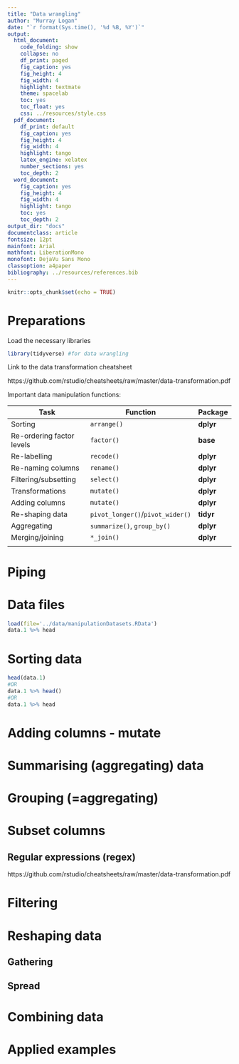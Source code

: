 ```yaml
---
title: "Data wrangling"
author: "Murray Logan"
date: "`r format(Sys.time(), '%d %B, %Y')`"
output:
  html_document:
    code_folding: show
    collapse: no
    df_print: paged
    fig_caption: yes
    fig_height: 4
    fig_width: 4
    highlight: textmate
    theme: spacelab
    toc: yes
    toc_float: yes
    css: ../resources/style.css
  pdf_document:
    df_print: default
    fig_caption: yes
    fig_height: 4
    fig_width: 4
    highlight: tango
    latex_engine: xelatex
    number_sections: yes
    toc_depth: 2
  word_document:
    fig_caption: yes
    fig_height: 4
    fig_width: 4
    highlight: tango
    toc: yes
    toc_depth: 2
output_dir: "docs"
documentclass: article
fontsize: 12pt
mainfont: Arial
mathfont: LiberationMono
monofont: DejaVu Sans Mono
classoption: a4paper
bibliography: ../resources/references.bib
---
```


```r
knitr::opts_chunk$set(echo = TRUE)
```

# Preparations

Load the necessary libraries

```r
library(tidyverse) #for data wrangling
```

Link to the data transformation cheatsheet

https://github.com/rstudio/cheatsheets/raw/master/data-transformation.pdf

Important data manipulation functions:

| Task                      | Function                        | Package   |
|---------------------------|---------------------------------|-----------|
| Sorting                   | `arrange()`                     | **dplyr** |
| Re-ordering factor levels | `factor()`                      | **base**  |
| Re-labelling              | `recode()`                      | **dplyr** |
| Re-naming columns         | `rename()`                      | **dplyr** |
| Filtering/subsetting      | `select()`                      | **dplyr** |
| Transformations           | `mutate()`                      | **dplyr** |
| Adding columns            | `mutate()`                      | **dplyr** |
| Re-shaping data           | `pivot_longer()`/`pivot_wider()`| **tidyr** |
| Aggregating               | `summarize()`, `group_by()`     | **dplyr** |
| Merging/joining           | `*_join()`                      | **dplyr** |
|                           |                                 |           |

# Piping

# Data files

```r
load(file='../data/manipulationDatasets.RData')
data.1 %>% head
```

Sorting data
================
```r
head(data.1)
#OR
data.1 %>% head()
#OR
data.1 %>% head
```

Adding columns - mutate
===========================


Summarising (aggregating) data
=================================


Grouping (=aggregating)
=========================


Subset columns
=================

## Regular expressions (regex)

https://github.com/rstudio/cheatsheets/raw/master/data-transformation.pdf

Filtering
=============

Reshaping data
=================

## Gathering

## Spread

Combining data
=================

Applied examples
===================

